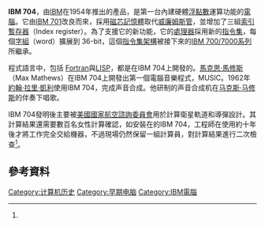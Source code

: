 {{request translation|en}}
{{noteTA
|G1=IT;
|1=zh-cn:变址寄存器;zh-tw:索引暫存器;
}}
'''IBM 704'''，由[[IBM|IBM]]在1954年推出的產品，是第一台內建硬體[[浮點數|浮點數]]運算功能的[[電腦|電腦]]。它由[[IBM_701|IBM 701]]改良而來，採用[[磁芯記憶體|磁芯記憶體]]取代[[威廉姆斯管|威廉姆斯管]]，並增加了三組[[索引暫存器|索引暫存器]]（Index register）。為了支援它的新功能，它的[[處理器|處理器]]採用新的[[指令集|指令集]]，每個[[字_(計算機)|字組]]（word）擴展到 36-bit，這個[[指令集架構|指令集架構]]被接下來的[[IBM_700/7000系列|IBM 700/7000系列]]所繼承。

程式語言中，包括 [[Fortran|Fortran]]與[[LISP|LISP]]，都是在IBM 704上開發的。[[馬克思·馬修斯|馬克思·馬修斯]]（Max Mathews）在IBM 704上開發出第一個電腦音樂程式，MUSIC。1962年[[約翰·拉里·凱利|約翰·拉里·凱利]]使用IBM 704，完成声音合成。他研制的声音合成机在[[马克斯·马修斯|马克斯·马修斯]]的伴奏下唱歌。

IBM 704發明後主要被[[美國國家航空諮詢委員會|美國國家航空諮詢委員會]]用於計算衛星軌道和導彈設計。其計算結果還需要數百名女性計算確認，如安裝在{{link-en|蘭利空軍基地|Langley Air Force Base|蘭利機場}}的IBM 704，工程師在使用約十年後才將工作完全交給機器，不過現場仍然保留一組計算員，對計算結果進行二次檢查<ref name="book"/>。

{{计算机小作品}}


== 參考資料 ==
{{Reflist|2|refs=
<ref name="book">{{cite book |last1=Gray |first1=Mary L. |title=Ghost work : how to stop Silicon Valley from building a new global underclass |location=Boston |isbn=978-1-328-56628-7 |page=53 |accessdate=2021-08-17 |language=en}}</ref>

}}

[[Category:计算机历史|Category:计算机历史]]
[[Category:早期电脑|Category:早期电脑]]
[[Category:IBM電腦|Category:IBM電腦]]